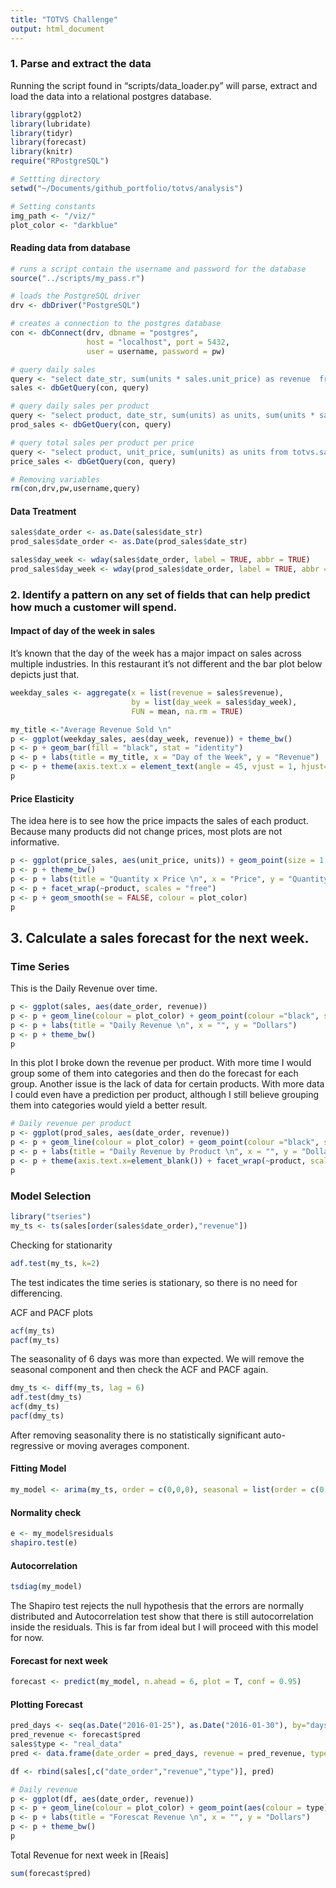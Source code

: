```yaml
---
title: "TOTVS Challenge"
output: html_document
---
```


### 1. Parse and extract the data

Running the script found in "scripts/data_loader.py" will parse, extract and load the data into a relational postgres database.

```r
library(ggplot2)
library(lubridate)
library(tidyr)
library(forecast)
library(knitr)
require("RPostgreSQL")

# Settting directory
setwd("~/Documents/github_portfolio/totvs/analysis")

# Setting constants
img_path <- "/viz/"
plot_color <- "darkblue"
```


#### Reading data from database
```r

# runs a script contain the username and password for the database
source("../scripts/my_pass.r")

# loads the PostgreSQL driver
drv <- dbDriver("PostgreSQL")

# creates a connection to the postgres database
con <- dbConnect(drv, dbname = "postgres",
                 host = "localhost", port = 5432,
                 user = username, password = pw)

# query daily sales
query <- "select date_str, sum(units * sales.unit_price) as revenue  from totvs.sales GROUP BY date_str;"
sales <- dbGetQuery(con, query)

# query daily sales per product
query <- "select product, date_str, sum(units) as units, sum(units * sales.unit_price) as revenue  from totvs.sales GROUP BY product, date_str;"
prod_sales <- dbGetQuery(con, query)

# query total sales per product per price
query <- "select product, unit_price, sum(units) as units from totvs.sales GROUP BY product, unit_price;"
price_sales <- dbGetQuery(con, query)

# Removing variables
rm(con,drv,pw,username,query)
```


#### Data Treatment
```r
sales$date_order <- as.Date(sales$date_str)
prod_sales$date_order <- as.Date(prod_sales$date_str)

sales$day_week <- wday(sales$date_order, label = TRUE, abbr = TRUE)
prod_sales$day_week <- wday(prod_sales$date_order, label = TRUE, abbr = TRUE)
```


### 2. Identify a pattern on any set of fields that can help predict how much a customer will spend.


#### Impact of day of the week in sales

It's known that the day of the week has a major impact on sales across multiple industries. In this restaurant it's not different and the bar plot below depicts just that.
```r
weekday_sales <- aggregate(x = list(revenue = sales$revenue), 
                           by = list(day_week = sales$day_week), 
                           FUN = mean, na.rm = TRUE)

my_title <-"Average Revenue Sold \n"
p <- ggplot(weekday_sales, aes(day_week, revenue)) + theme_bw()
p <- p + geom_bar(fill = "black", stat = "identity") 
p <- p + labs(title = my_title, x = "Day of the Week", y = "Revenue")
p <- p + theme(axis.text.x = element_text(angle = 45, vjust = 1, hjust=1))
p

```

#### Price Elasticity

The idea here is to see how the price impacts the sales of each product. Because many products did not change prices, most plots are not informative.

```r
p <- ggplot(price_sales, aes(unit_price, units)) + geom_point(size = 1.5)
p <- p + theme_bw()  
p <- p + labs(title = "Quantity x Price \n", x = "Price", y = "Quantity")
p <- p + facet_wrap(~product, scales = "free")
p <- p + geom_smooth(se = FALSE, colour = plot_color)
p
```

## 3. Calculate a sales forecast for the next week.

### Time Series

This is the Daily Revenue over time.
```r
p <- ggplot(sales, aes(date_order, revenue)) 
p <- p + geom_line(colour = plot_color) + geom_point(colour ="black", size = 1)
p <- p + labs(title = "Daily Revenue \n", x = "", y = "Dollars")
p <- p + theme_bw()
p
```

In this plot I broke down the revenue per product. With more time I would group some of them into categories and then do the forecast for each group. Another issue is the lack of data for certain products. With more data I could even have a prediction per product, although I still believe grouping them into categories would yield a better result.

```r
# Daily revenue per product
p <- ggplot(prod_sales, aes(date_order, revenue)) 
p <- p + geom_line(colour = plot_color) + geom_point(colour ="black", size = 1)
p <- p + labs(title = "Daily Revenue by Product \n", x = "", y = "Dollars")
p <- p + theme(axis.text.x=element_blank()) + facet_wrap(~product, scales = "free_y")
p
```

### Model Selection
```r
library("tseries")
my_ts <- ts(sales[order(sales$date_order),"revenue"])
```

Checking for stationarity
```r
adf.test(my_ts, k=2)
```

The test indicates the time series is stationary, so there is no need for differencing.

ACF and PACF plots
```r
acf(my_ts)
pacf(my_ts)
```

The seasonality of 6 days was more than expected. We will remove the seasonal component and then check the ACF and PACF again.

```r
dmy_ts <- diff(my_ts, lag = 6)
adf.test(dmy_ts)
acf(dmy_ts)
pacf(dmy_ts)
```

After removing seasonality there is no statistically significant auto-regressive or moving averages component.

#### Fitting Model
```r
my_model <- arima(my_ts, order = c(0,0,0), seasonal = list(order = c(0,1,1), period = 6))
```

#### Normality check
```r
e <- my_model$residuals
shapiro.test(e)
```

#### Autocorrelation
```r
tsdiag(my_model)
```

The Shapiro test rejects the null hypothesis that the errors are normally distributed and Autocorrelation test show that there is still autocorrelation inside the residuals. This is far from ideal but I will proceed with this model for now.

#### Forecast for next week
```r
forecast <- predict(my_model, n.ahead = 6, plot = T, conf = 0.95)
```

#### Plotting Forecast

```r
pred_days <- seq(as.Date("2016-01-25"), as.Date("2016-01-30"), by="days")
pred_revenue <- forecast$pred
sales$type <- "real_data"
pred <- data.frame(date_order = pred_days, revenue = pred_revenue, type = "prediction")

df <- rbind(sales[,c("date_order","revenue","type")], pred)
```

```r
# Daily revenue
p <- ggplot(df, aes(date_order, revenue)) 
p <- p + geom_line(colour = plot_color) + geom_point(aes(colour = type), size = 2)
p <- p + labs(title = "Forescat Revenue \n", x = "", y = "Dollars")
p <- p + theme_bw() 
p
```

Total Revenue for next week in [Reais]
```r
sum(forecast$pred)
```

